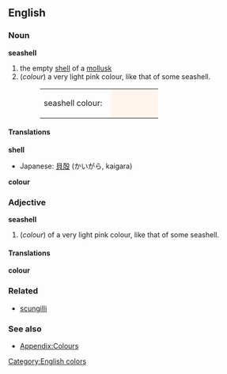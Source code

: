 {{Wikipedia}}
==English==

===Noun===
'''seashell'''
# the empty [[shell]] of a [[mollusk]]
#(''colour'') a very light pink colour, like that of some seashell.
#:<table><tr><td>seashell colour: &nbsp;</td><td bgcolor="#FFF5EE" width="80">&nbsp; </td></tr></table>

====Translations====

'''shell'''
{{top}}
*Japanese: [[貝殻]] (かいがら, kaigara)
{{mid}}
{{bottom}}

'''colour'''
{{top}}
{{mid}}
{{bottom}}

===Adjective===
'''seashell'''
#(''colour'') of a very light pink colour, like that of some seashell.

====Translations====
'''colour'''
{{top}}
{{mid}}
{{bottom}}

===Related===
*[[scungilli]]

===See also===
*[[Wiktionary_Appendix:Colours|Appendix:Colours]]

[[Category:English colors]]